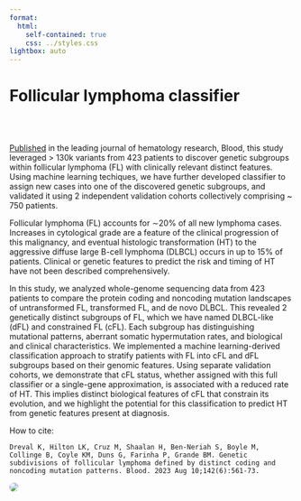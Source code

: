 ```yaml
---
format:
  html:
    self-contained: true
    css: ../styles.css
lightbox: auto
---
```


# Follicular lymphoma classifier


<br><br>

[Published](https://doi.org/10.1182/blood.2022018719) in the leading journal of hematology research, Blood, this study leveraged > 130k variants from 423 patients to discover genetic subgroups within follicular lymphoma (FL) with clinically relevant distinct features. Using machine learning techiques, we have further developed classifier to assign new cases into one of the discovered genetic subgroups, and validated it using 2 independent validation cohorts collectively comprising ~ 750 patients.

Follicular lymphoma (FL) accounts for ∼20% of all new lymphoma cases. Increases in cytological grade are a feature of the clinical progression of this malignancy, and eventual histologic transformation (HT) to the aggressive diffuse large B-cell lymphoma (DLBCL) occurs in up to 15% of patients. Clinical or genetic features to predict the risk and timing of HT have not been described comprehensively.

In this study, we analyzed whole-genome sequencing data from 423 patients to compare the protein coding and noncoding mutation landscapes of untransformed FL, transformed FL, and de novo DLBCL. This revealed 2 genetically distinct subgroups of FL, which we have named DLBCL-like (dFL) and constrained FL (cFL). Each subgroup has distinguishing mutational patterns, aberrant somatic hypermutation rates, and biological and clinical characteristics. We implemented a machine learning-derived classification approach to stratify patients with FL into cFL and dFL subgroups based on their genomic features. Using separate validation cohorts, we demonstrate that cFL status, whether assigned with this full classifier or a single-gene approximation, is associated with a reduced rate of HT. This implies distinct biological features of cFL that constrain its evolution, and we highlight the potential for this classification to predict HT from genetic features present at diagnosis.

How to cite:
```
Dreval K, Hilton LK, Cruz M, Shaalan H, Ben-Neriah S, Boyle M, Collinge B, Coyle KM, Duns G, Farinha P, Grande BM. Genetic subdivisions of follicular lymphoma defined by distinct coding and noncoding mutation patterns. Blood. 2023 Aug 10;142(6):561-73.
```

![](../src/images/cFL_visual_abstract.png){
    fig-align="center"
    .lightbox
    style="column-span: none; border-radius: 20px;"
    group="my-gallery"
}
